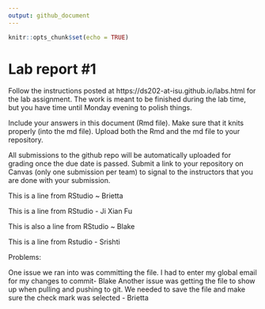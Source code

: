 ```yaml
---
output: github_document
---
```


<!-- README.md is generated from README.Rmd. Please edit the README.Rmd file -->


```r
knitr::opts_chunk$set(echo = TRUE)
```

# Lab report #1

Follow the instructions posted at https://ds202-at-isu.github.io/labs.html for the lab assignment. The work is meant to be finished during the lab time, but you have time until Monday evening to polish things.

Include your answers in this document (Rmd file). Make sure that it knits properly (into the md file). Upload both the Rmd and the md file to your repository.  

All submissions to the github repo will be automatically uploaded for grading once the due date is passed.
Submit a link to your repository on Canvas (only one submission per team) to signal to the instructors that you are done with your submission.

This is a line from RStudio ~ Brietta 

This is a line from RStudio - Ji Xian Fu 

This is also a line from RStudio ~ Blake 

This is a line from Rstudio - Srishti    

Problems:

One issue we ran into was committing the file. I had to enter my global email for my changes to commit- Blake
Another issue was getting the file to show up when pulling and pushing to git.  We needed to save the file and make sure the check mark was selected - Brietta
